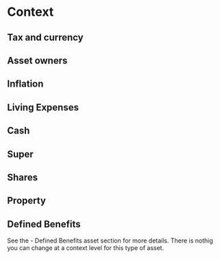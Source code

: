 
# Context

## Tax and currency

<TaxAndCurrencyInfo />

## Asset owners

<AssetOwnerInfo />

## Inflation

<InflationRateInfo />

## Living Expenses

<LivingExpensesInfo />

## Cash

<CashInfo />

## Super

<SuperInfo />

## Shares

<ShareInfo />

## Property

<PropertyInfo />

## Defined Benefits

See the - <Anchor href="assets#defined-benefits">Defined Benefits</Anchor> asset section for more details.
There is nothig you can change at a context level for this type of asset.
